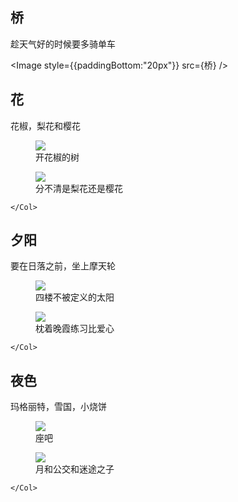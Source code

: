 
## 桥

趁天气好的时候要多骑单车

<Image style={{paddingBottom:"20px"}}  src={桥}
/>

## 花

花椒，梨花和樱花

<Row gutter={8}>
    <Col span={12}>
    <figure>
        <Image  src={花椒}/>
        <figcaption>开花椒的树</figcaption>
    </figure>
    </Col>
    <Col span={12}>
    <figure>
        <Image  src={梨花}/>
        <figcaption>分不清是梨花还是樱花</figcaption>
    </figure>

    </Col>
</Row>

## 夕阳

要在日落之前，坐上摩天轮

<Row gutter={8}>
    <Col span={12}>
    <figure>
        <Image  src={日落}/>
        <figcaption>四楼不被定义的太阳</figcaption>
    </figure>
    </Col>
    <Col span={12}>
    <figure>
        <Image  src={晚霞}/>
        <figcaption>枕着晚霞练习比爱心</figcaption>
    </figure>

    </Col>
</Row>

## 夜色

玛格丽特，雪国，小烧饼

<Row gutter={8}>
    <Col span={12}>
    <figure>
        <Image  src={鸡尾酒}/>
        <figcaption>座吧</figcaption>
    </figure>
    </Col>
    <Col span={12}>
    <figure>
        <Image  src={月和公交车}/>
        <figcaption>月和公交和迷途之子</figcaption>
    </figure>

    </Col>
</Row>